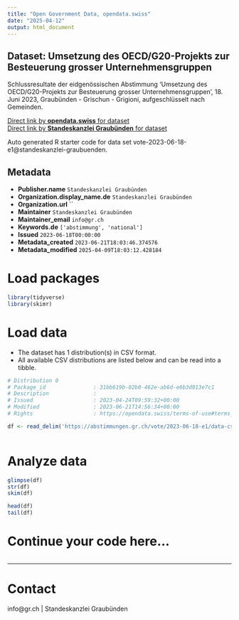 ```yaml
---
title: "Open Government Data, opendata.swiss"
date: "2025-04-12"
output: html_document
---
```


## Dataset: Umsetzung des OECD/G20-Projekts zur Besteuerung grosser Unternehmensgruppen

Schlussresultate der eidgenössischen Abstimmung 'Umsetzung des OECD/G20-Projekts zur Besteuerung grosser Unternehmensgruppen', 18. Juni 2023, Graubünden - Grischun - Grigioni, aufgeschlüsselt nach Gemeinden.

[Direct link by **opendata.swiss** for dataset](https://opendata.swiss/de/dataset/umsetzung-des-oecd-g20-projekts-zur-besteuerung-grosser-unternehmensgruppen)<br>
[Direct link by **Standeskanzlei Graubünden** for dataset](https://abstimmungen.gr.ch/vote/2023-06-18-e1/data)

Auto generated R starter code for data set vote-2023-06-18-e1@standeskanzlei-graubuenden.

## Metadata

- **Publisher.name** `Standeskanzlei Graubünden`
- **Organization.display_name.de** `Standeskanzlei Graubünden`
- **Organization.url** ``
- **Maintainer** `Standeskanzlei Graubünden`
- **Maintainer_email** `info@gr.ch`
- **Keywords.de** `['abstimmung', 'national']`
- **Issued** `2023-06-18T00:00:00`
- **Metadata_created** `2023-06-21T18:03:46.374576`
- **Metadata_modified** `2025-04-09T18:03:12.428184`


# Load packages

```r

library(tidyverse)
library(skimr)

```

# Load data

-   The dataset has 1 distribution(s) in CSV format.
-   All available CSV distributions are listed below and can be read into a tibble.

```r

# Distribution 0
# Package_id               : 31bb619b-02b0-462e-ab6d-e6b3d813e7c1
# Description              : 
# Issued                   : 2023-04-24T09:59:32+00:00
# Modified                 : 2023-06-21T14:56:34+00:00
# Rights                   : https://opendata.swiss/terms-of-use#terms_by

df <- read_delim('https://abstimmungen.gr.ch/vote/2023-06-18-e1/data-csv')



```

# Analyze data

```r

glimpse(df)
str(df)
skim(df)

head(df)
tail(df)

```

# Continue your code here...

```r

```

------------------------------------------------------------------------

# Contact

info@gr.ch | Standeskanzlei Graubünden
